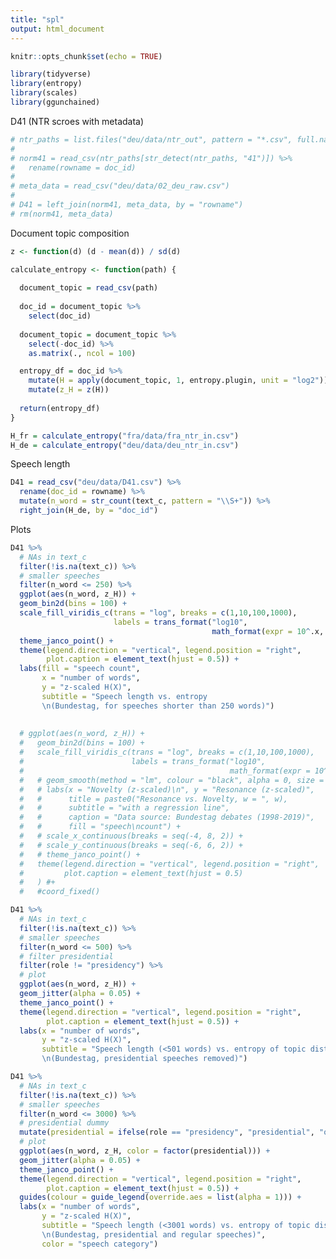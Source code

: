 ```yaml
---
title: "spl"
output: html_document
---
```


```r
knitr::opts_chunk$set(echo = TRUE)

library(tidyverse)
library(entropy)
library(scales)
library(ggunchained)
```

D41 (NTR scroes with metadata)
```r
# ntr_paths = list.files("deu/data/ntr_out", pattern = "*.csv", full.names = T)
# 
# norm41 = read_csv(ntr_paths[str_detect(ntr_paths, "41")]) %>%
#   rename(rowname = doc_id)
# 
# meta_data = read_csv("deu/data/02_deu_raw.csv")
# 
# D41 = left_join(norm41, meta_data, by = "rowname")
# rm(norm41, meta_data)
```


Document topic composition
```r
z <- function(d) (d - mean(d)) / sd(d)

calculate_entropy <- function(path) {
  
  document_topic = read_csv(path)
  
  doc_id = document_topic %>%
    select(doc_id)
  
  document_topic = document_topic %>%
    select(-doc_id) %>%
    as.matrix(., ncol = 100)

  entropy_df = doc_id %>%
    mutate(H = apply(document_topic, 1, entropy.plugin, unit = "log2")) %>%
    mutate(z_H = z(H))
  
  return(entropy_df)
}

H_fr = calculate_entropy("fra/data/fra_ntr_in.csv")
H_de = calculate_entropy("deu/data/deu_ntr_in.csv")
```

Speech length
```r
D41 = read_csv("deu/data/D41.csv") %>%
  rename(doc_id = rowname) %>%
  mutate(n_word = str_count(text_c, pattern = "\\S+")) %>%
  right_join(H_de, by = "doc_id")
```

Plots
```r
D41 %>%
  # NAs in text_c
  filter(!is.na(text_c)) %>%
  # smaller speeches
  filter(n_word <= 250) %>%
  ggplot(aes(n_word, z_H)) +
  geom_bin2d(bins = 100) +
  scale_fill_viridis_c(trans = "log", breaks = c(1,10,100,1000),
                       labels = trans_format("log10", 
                                             math_format(expr = 10^.x, format = force))) +
  theme_janco_point() +
  theme(legend.direction = "vertical", legend.position = "right",
        plot.caption = element_text(hjust = 0.5)) +
  labs(fill = "speech count",
       x = "number of words",
       y = "z-scaled H(X)",
       subtitle = "Speech length vs. entropy 
       \n(Bundestag, for speeches shorter than 250 words)")
  
  
  # ggplot(aes(n_word, z_H)) +
  #   geom_bin2d(bins = 100) +
  #   scale_fill_viridis_c(trans = "log", breaks = c(1,10,100,1000),
  #                        labels = trans_format("log10", 
  #                                              math_format(expr = 10^.x, format = force))) +
  #   # geom_smooth(method = "lm", colour = "black", alpha = 0, size = 0.5) +
  #   # labs(x = "Novelty (z-scaled)\n", y = "Resonance (z-scaled)", 
  #   #      title = paste0("Resonance vs. Novelty, w = ", w),
  #   #      subtitle = "with a regression line",
  #   #      caption = "Data source: Bundestag debates (1998-2019)",
  #   #      fill = "speech\ncount") +
  #   # scale_x_continuous(breaks = seq(-4, 8, 2)) +
  #   # scale_y_continuous(breaks = seq(-6, 6, 2)) +
  #   # theme_janco_point() +
  #   theme(legend.direction = "vertical", legend.position = "right",
  #         plot.caption = element_text(hjust = 0.5)
  #   ) #+
  #   #coord_fixed()

D41 %>%
  # NAs in text_c
  filter(!is.na(text_c)) %>%
  # smaller speeches
  filter(n_word <= 500) %>%
  # filter presidential
  filter(role != "presidency") %>%
  # plot
  ggplot(aes(n_word, z_H)) +
  geom_jitter(alpha = 0.05) +
  theme_janco_point() +
  theme(legend.direction = "vertical", legend.position = "right",
        plot.caption = element_text(hjust = 0.5)) +
  labs(x = "number of words",
       y = "z-scaled H(X)",
       subtitle = "Speech length (<501 words) vs. entropy of topic distributions 
       \n(Bundestag, presidential speeches removed)")

D41 %>%
  # NAs in text_c
  filter(!is.na(text_c)) %>%
  # smaller speeches
  filter(n_word <= 3000) %>%
  # presidential dummy
  mutate(presidential = ifelse(role == "presidency", "presidential", "other")) %>%
  # plot
  ggplot(aes(n_word, z_H, color = factor(presidential))) +
  geom_jitter(alpha = 0.05) +
  theme_janco_point() +
  theme(legend.direction = "vertical", legend.position = "right",
        plot.caption = element_text(hjust = 0.5)) +
  guides(colour = guide_legend(override.aes = list(alpha = 1))) +
  labs(x = "number of words",
       y = "z-scaled H(X)",
       subtitle = "Speech length (<3001 words) vs. entropy of topic distributions 
       \n(Bundestag, presidential and regular speeches)",
       color = "speech category")
```

